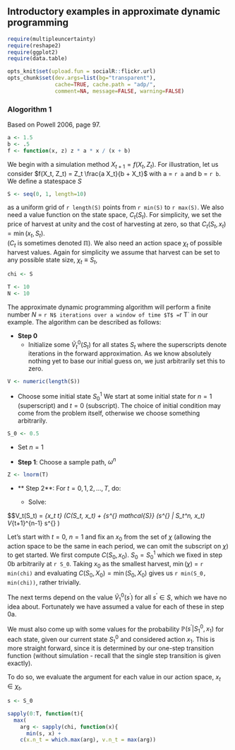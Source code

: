 ## Introductory examples in approximate dynamic programming

```r
require(multipleuncertainty)
require(reshape2)
require(ggplot2)
require(data.table)
````

```r
opts_knit$set(upload.fun = socialR::flickr.url)
opts_chunk$set(dev.args=list(bg="transparent"), 
               cache=TRUE, cache.path = "adp/",
               comment=NA, message=FALSE, warning=FALSE)
```




### Alogorithm 1 

Based on Powell 2006, page 97.  


```r
a <- 1.5
b <- .5
f <- function(x, z) z * a * x / (x + b)
```

We begin with a simulation method $X_{t+1} = f(X_t, Z_t)$.  For illustration, let us consider $f(X_t, Z_t) = Z_t \frac{a X_t}{b + X_t}$ with a = `r a` and b = `r b`.  We define a statespace $S$


```r
S <- seq(0, 1, length=10) 
```

as a uniform grid of `r length(S)` points from `r min(S)` to `r max(S)`.  We also need a value function on the state space, $C_t(S_t)$. For simplicity, we set the price of harvest at unity and the cost of harvesting at zero, so that $C_t(S_t, x_t) = \min(x_t, S_t)$.  
($C_t$ is sometimes denoted $\mathbb{\Pi}$).  We also need an action space $\chi_t$ of possible harvest values.  Again for simplicity we assume that harvest can be set to any possible state size, $\chi_t \equiv S_t$,

```r
chi <- S
```



```r
T <- 10
N <- 10
```

The approximate dynamic programming algorithm will perform a finite number $N$ = `r N$ iterations over a window of time $T$ =`r T` in our example.  The algorithm can be described as follows: 


- **Step 0**
  - Initialize some $\tilde V_t^0(S_t)$ for all states $S_t$ 
  where the superscripts denote iterations in the forward approximation.  As we know absolutely nothing yet to base our initial guess on, we just arbitrarily set this to zero.  

```r
V <- numeric(length(S))
```
  
  - Choose some initial state $S_0^1$
  We start at some initial state for $n = 1$ (superscript) and $t = 0$ (subscript). The choice of initial condition may come from the problem itself, otherwise we choose something arbitrarily.  

```r
S_0 <- 0.5
```

  - Set $n = 1$

- **Step 1**: Choose a sample path, $\omega^n$

```r
Z <- lnorm(T)
```

- ** Step 2**: For $t = 0, 1, 2, \ldots, T$, do:

  - Solve:

$$V_t(S_t) = \max_{x_t \in \chi_t} \left(C(S_t, x_t) + \gamma \sum_{s^{\prime} \in mathcal{S}} \mathbb{P}(s^{\prime} | S_t^n, x_t) V_{t+1}^{n-1} s^{\prime} \right)

Let's start with $t=0$, $n=1$ and fix an $x_0$ from the set of $\chi$ (allowing the action space to be the same in each period, we can omit the subscript on $\chi$) to get started.  We first compute $C(S_0, x_0)$. $S_0 = S_0^1$ which we fixed in step 0b arbitrarily at `r S_0`.  Taking $x_0$ as the smallest harvest, $\min(\chi)$ = `r min(chi)` and evaluating $C(S_0,X_0) = \min(S_0, X_0)$ gives us `r min(S_0, min(chi))`, rather trivially.  

The next terms depend on the value $\tilde V^0_1(s^{\prime})$ for all $s^{\prime} \in S$, which we have no idea about.  Fortunately we have assumed a value for each of these in step 0a.  

We must also come up with some values for the probability $\mathbb{P}(s^{\prime} | S_1^0, x_1)$ for each state, given our current state $S_1^0$ and considered action $x_1$.  This is more straight forward, since it is determined by our one-step transition function (without simulation - recall that the single step transition is given exactly).   

To do so, we evaluate the argument for each value in our action space, $x_t \in \chi_t$,

```r
s <- S_0

sapply(0:T, function(t){
  max(
    arg <- sapply(chi, function(x){
      min(s, x) + 
    c(x.n_t = which.max(arg), v.n_t = max(arg)) 
    
```

